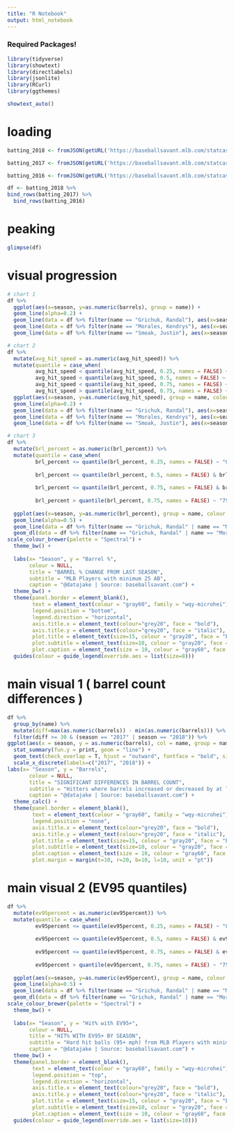 ```yaml
---
title: "R Notebook"
output: html_notebook
---
```


### Required Packages!
```r
library(tidyverse)
library(showtext)
library(directlabels)
library(jsonlite)
library(RCurl)
library(ggthemes)

showtext_auto() 
```

# loading
```r
batting_2018 <- fromJSON(getURL('https://baseballsavant.mlb.com/statcast_leaderboard?type=details&year=2018&min_ab=25.json'))

batting_2017 <- fromJSON(getURL('https://baseballsavant.mlb.com/statcast_leaderboard?type=details&year=2017&min_ab=25.json'))

batting_2016 <- fromJSON(getURL('https://baseballsavant.mlb.com/statcast_leaderboard?type=details&year=2016&min_ab=25.json'))

df <- batting_2018 %>%
bind_rows(batting_2017) %>%
  bind_rows(batting_2016)
```
# peaking
```r
glimpse(df)
```

# visual progression
```r
# chart 1
df %>%
  ggplot(aes(x=season, y=as.numeric(barrels), group = name)) +
  geom_line(alpha=0.2) +
  geom_line(data = df %>% filter(name == "Grichuk, Randal"), aes(x=season, y=as.numeric(barrels), group = name), alpha = 1, colour = "blue") +
  geom_line(data = df %>% filter(name == "Morales, Kendrys"), aes(x=season, y=as.numeric(barrels), group = name), alpha = 1, colour = "blue") +
  geom_line(data = df %>% filter(name == "Smoak, Justin"), aes(x=season, y=as.numeric(barrels), group = name), alpha = 1, colour = "blue") 

# chart 2
df %>%
  mutate(avg_hit_speed = as.numeric(avg_hit_speed)) %>%
  mutate(quantile = case_when(
         avg_hit_speed < quantile(avg_hit_speed, 0.25, names = FALSE) ~ "0-25%",
         avg_hit_speed < quantile(avg_hit_speed, 0.5, names = FALSE) ~ "25-50%",
         avg_hit_speed < quantile(avg_hit_speed, 0.75, names = FALSE) ~ "50-75%",
         avg_hit_speed > quantile(avg_hit_speed, 0.75, names = FALSE) ~ "75-100%")) %>%
  ggplot(aes(x=season, y=as.numeric(avg_hit_speed), group = name, colour = quantile)) +
  geom_line(alpha=0.2) +
  geom_line(data = df %>% filter(name == "Grichuk, Randal"), aes(x=season, y=as.numeric(avg_hit_speed), group = name), alpha = 1, colour = "blue") +
  geom_line(data = df %>% filter(name == "Morales, Kendrys"), aes(x=season, y=as.numeric(avg_hit_speed), group = name), alpha = 1, colour = "blue") +
  geom_line(data = df %>% filter(name == "Smoak, Justin"), aes(x=season, y=as.numeric(avg_hit_speed), group = name), alpha = 1, colour = "blue") 

# chart 3
df %>%
  mutate(brl_percent = as.numeric(brl_percent)) %>%
  mutate(quantile = case_when(
         brl_percent <= quantile(brl_percent, 0.25, names = FALSE) ~ "0-25%",
         
         brl_percent <= quantile(brl_percent, 0.5, names = FALSE) & brl_percent > quantile(brl_percent, 0.25, names = FALSE) ~ "25-50%",
         
         brl_percent <= quantile(brl_percent, 0.75, names = FALSE) & brl_percent > quantile(brl_percent, 0.5, names = FALSE) ~ "50-75%",
         
         brl_percent > quantile(brl_percent, 0.75, names = FALSE) ~ "75-100%")) %>%
  
  ggplot(aes(x=season, y=as.numeric(brl_percent), group = name, colour = quantile)) +
  geom_line(alpha=0.5) +
  geom_line(data = df %>% filter(name == "Grichuk, Randal" | name == "Morales, Kendrys" | name == "Smoak, Justin"), aes(x=season, y=as.numeric(brl_percent), group = name), alpha = 1, colour = "black") +
  geom_dl(data = df %>% filter(name == "Grichuk, Randal" | name == "Morales, Kendrys" | name == "Smoak, Justin"), aes(label = name, colour = "Jays"),  method = list(dl.combine("first.points", "last.points"), cex = 0.8)) +
scale_colour_brewer(palette = "Spectral") +
  theme_bw() +
  
  labs(x= "Season", y = "Barrel %",
       colour = NULL,
       title = "BARREL % CHANGE FROM LAST SEASON",
       subtitle = "MLB Players with minimum 25 AB",
       caption = "@datajake | Source: baseballsavant.com") +
  theme_bw() +
  theme(panel.border = element_blank(),
        text = element_text(colour = "gray60", family = "wqy-microhei"),
        legend.position = "bottom",
        legend.direction = "horizontal",
        axis.title.x = element_text(colour="grey20", face = "bold"),
        axis.title.y = element_text(colour="grey20", face = "italic"),
        plot.title = element_text(size=15, colour = "gray20", face = "bold", hjust = 0.5),
        plot.subtitle = element_text(size=10, colour = "gray20", face = "italic", hjust = 0.5),
        plot.caption = element_text(size = 10, colour = "gray60", face = "italic")) +
  guides(colour = guide_legend(override.aes = list(size=8)))
```

# main visual 1 ( barrel count differences )
```r
df %>% 
  group_by(name) %>%
  mutate(diff=max(as.numeric(barrels)) - min(as.numeric(barrels))) %>%
  filter(diff >= 30 & (season == "2017" | season == "2018")) %>%
ggplot(aes(x = season, y = as.numeric(barrels), col = name, group = name, fill = name, label = name)) +
  stat_summary(fun.y = print, geom = "line") +
  geom_text(check_overlap = T, hjust = "outward", fontface = "bold", size = 3) +
  scale_x_discrete(labels=c("2017", "2018")) +
labs(x= "Season", y = "Barrels",
       colour = NULL,
       title = "SIGNIFICANT DIFFERENCES IN BARREL COUNT",
       subtitle = "Hitters where barrels increased or decreased by at least 30 are shown",
       caption = "@datajake | Source: baseballsavant.com") +
  theme_calc() +
  theme(panel.border = element_blank(),
        text = element_text(colour = "gray60", family = "wqy-microhei"),
        legend.position = "none",
        axis.title.x = element_text(colour="grey20", face = "bold"),
        axis.title.y = element_text(colour="grey20", face = "italic"),
        plot.title = element_text(size=15, colour = "gray20", face = "bold", hjust = 0.5),
        plot.subtitle = element_text(size=10, colour = "gray20", face = "italic", hjust = 0.5),
        plot.caption = element_text(size = 10, colour = "gray60", face = "italic"),
        plot.margin = margin(t=10, r=20, b=10, l=10, unit = "pt")) 
```

# main visual 2 (EV95 quantiles)
```r
df %>%
  mutate(ev95percent = as.numeric(ev95percent)) %>%
  mutate(quantile = case_when(
         ev95percent <= quantile(ev95percent, 0.25, names = FALSE) ~ "0-25%",
         
         ev95percent <= quantile(ev95percent, 0.5, names = FALSE) & ev95percent > quantile(ev95percent, 0.25, names = FALSE) ~ "25-50%",
         
         ev95percent <= quantile(ev95percent, 0.75, names = FALSE) & ev95percent > quantile(ev95percent, 0.5, names = FALSE) ~ "50-75%",
         
         ev95percent > quantile(ev95percent, 0.75, names = FALSE) ~ "75-100%")) %>%
  
  ggplot(aes(x=season, y=as.numeric(ev95percent), group = name, colour = quantile)) +
  geom_line(alpha=0.5) +
  geom_line(data = df %>% filter(name == "Grichuk, Randal" | name == "Morales, Kendrys" | name == "Smoak, Justin"), aes(x=season, y=as.numeric(ev95percent), group = name), alpha = 1, size = 0.7, colour = "black", linetype = 2) +
  geom_dl(data = df %>% filter(name == "Grichuk, Randal" | name == "Morales, Kendrys" | name == "Smoak, Justin"), aes(label = name, colour = "Blue Jays"),  method = list(dl.combine("first.points", "last.points"), cex = 0.8)) +
scale_colour_brewer(palette = "Spectral") +
  theme_bw() +
  
  labs(x= "Season", y = "Hit% with EV95+",
       colour = NULL,
       title = "HIT% WITH EV95+ BY SEASON",
       subtitle = "Hard hit balls (95+ mph) from MLB Players with minimum 25 AB",
       caption = "@datajake | Source: baseballsavant.com") +
  theme_bw() +
  theme(panel.border = element_blank(),
        text = element_text(colour = "gray60", family = "wqy-microhei"),
        legend.position = "top",
        legend.direction = "horizontal",
        axis.title.x = element_text(colour="grey20", face = "bold"),
        axis.title.y = element_text(colour="grey20", face = "italic"),
        plot.title = element_text(size=15, colour = "gray20", face = "bold", hjust = 0.5),
        plot.subtitle = element_text(size=10, colour = "gray20", face = "italic", hjust = 0.5),
        plot.caption = element_text(size = 10, colour = "gray60", face = "italic")) +
  guides(colour = guide_legend(override.aes = list(size=10)))
```
